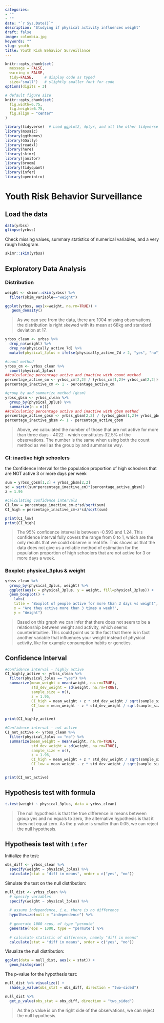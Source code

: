 ```yaml
---
categories:
- ""
- ""
date: "`r Sys.Date()`"
description: "Studying if physical activity influences weight"
draft: false
image: colombia.jpg
keywords: ""
slug: youth
title: Youth Risk Behavior Surveillance
---
```


```r
knitr::opts_chunk$set(
  message = FALSE, 
  warning = FALSE, 
  tidy=FALSE,     # display code as typed
  size="small")   # slightly smaller font for code
options(digits = 3)

# default figure size
knitr::opts_chunk$set(
  fig.width=6.75, 
  fig.height=6.75,
  fig.align = "center"
)
```

```r
library(tidyverse)  # Load ggplot2, dplyr, and all the other tidyverse packages
library(mosaic)
library(ggthemes)
library(GGally)
library(readxl)
library(here)
library(skimr)
library(janitor)
library(broom)
library(tidyquant)
library(infer)
library(openintro)
```

# Youth Risk Behavior Surveillance

## Load the data

```r
data(yrbss)
glimpse(yrbss)
```

Check missing values, summary statistics of numerical variables, and a very rough histogram.

```r
skimr::skim(yrbss)
```

## Exploratory Data Analysis

### Distribution


```r
weight <- skimr::skim(yrbss) %>%
  filter(skim_variable=="weight")

ggplot(yrbss, aes(x=weight, na.rm=TRUE)) +
   geom_density() 

```

> As we can see from the data, there are 1004 missing observations, the distribution is right skewed with its mean at 68kg and standard deviation at 17.

```r
yrbss_clean <- yrbss %>% 
  drop_na(weight) %>%
  drop_na(physically_active_7d) %>%
  mutate(physical_3plus = ifelse(physically_active_7d > 2, "yes", "no"))

#count method
yrbss_cm <- yrbss_clean %>% 
  count(physical_3plus)
##calculating percentage active and inactive with count method
percentage_active_cm <- yrbss_cm[2,2] / (yrbss_cm[1,2]+ yrbss_cm[2,2])
percentage_inactive_cm <- 1 - percentage_active_cm

#group by and summarize method (gbsm)
yrbss_gbsm <- yrbss_clean %>% 
  group_by(physical_3plus) %>%
  summarize(n = n())
##calculating percentage active and inactive with gbsm method
percentage_active_gbsm <- yrbss_gbsm[2,2] / (yrbss_gbsm[1,2]+ yrbss_gbsm[2,2])
percentage_inactive_gbsm <- 1 - percentage_active_gbsm
```

>Above, we calculated the number of those that are not active for more than three days - 4022 - which constitutes 32.5% of the observations. The number is the same when using both the count method as well as the group by and summarise way.

### CI: inactive high schoolers

the Confidence Interval for the population proportion of high schoolers that are NOT active 3 or more days per week

```r

sum = yrbss_gbsm[1,2] + yrbss_gbsm[2,2]
sd = sqrt((sum*percentage_inactive_cm)*(percentage_active_gbsm))
z = 1.96

#calculating confidence intervals
CI_low = percentage_inactive_cm-z*sd/sqrt(sum)
CI_high = percentage_inactive_cm+z*sd/sqrt(sum)

print(CI_low)
print(CI_high)
```

>The 95% confidence interval is between -0.593 and 1.24. This confidence interval fully covers the range from 0 to 1, which are the only results that we could observe in real life. This shows us that the data does not give us a reliable method of estimation for the population proportion of high schoolers that are not active for 3 or more days a week.

### Boxplot: physical_3plus & weight

```r
yrbss_clean %>%
  group_by(physical_3plus, weight) %>%
  ggplot(aes(x = physical_3plus, y = weight, fill=physical_3plus)) +
  geom_boxplot() +
    labs(
    title = "Boxplot of people active for more than 3 days vs weight",
    x = "Are they active more than 3 times a week?",
    y = "Weight")
```

> Based on this graph we can infer that there does not seem to be a relationship between weight and activity, which seems counterintuitive. This could point us to the fact that there is in fact another variable that influences your weight instead of physical activity, like for example consumption habits or genetics.

## Confidence Interval

```r
#Confidence interval - highly active
CI_highly_active <- yrbss_clean %>%
  filter(physical_3plus == "yes") %>%
  summarize(mean_weight = mean(weight, na.rm=TRUE),
            std_dev_weight = sd(weight, na.rm=TRUE),
            sample_size = n(),
            z = 1.96,
            CI_high = mean_weight + z * std_dev_weight / sqrt(sample_size),
            CI_low = mean_weight - z * std_dev_weight / sqrt(sample_size)
            )

print(CI_highly_active)

#Confidence interval - not active
CI_not_active <- yrbss_clean %>%
  filter(physical_3plus == "no") %>%
  summarize(mean_weight = mean(weight, na.rm=TRUE),
            std_dev_weight = sd(weight, na.rm=TRUE),
            sample_size = n(),
            z = 1.96,
            CI_high = mean_weight + z * std_dev_weight / sqrt(sample_size),
            CI_low = mean_weight - z * std_dev_weight / sqrt(sample_size)
            )

print(CI_not_active)

```


## Hypothesis test with formula


```r

t.test(weight ~ physical_3plus, data = yrbss_clean)

```

> The null hypothesis is that the true difference in means between group yes and no equals to zero, the alternative hypothesis is that it does not equal zero. As the p value is smaller than 0.05, we can reject the null hypothesis.

## Hypothesis test with `infer`

Initialize the test: 

```r
obs_diff <- yrbss_clean %>%
  specify(weight ~ physical_3plus) %>%
  calculate(stat = "diff in means", order = c("yes", "no"))

```

Simulate the test on the null distribution: 

```r

null_dist <- yrbss_clean %>%
  # specify variables
  specify(weight ~ physical_3plus) %>%
  
  # assume independence, i.e, there is no difference
  hypothesize(null = "independence") %>%
  
  # generate 1000 reps, of type "permute"
  generate(reps = 1000, type = "permute") %>%
  
  # calculate statistic of difference, namely "diff in means"
  calculate(stat = "diff in means", order = c("yes", "no"))

```

Visualize the null distribution: 

```r
ggplot(data = null_dist, aes(x = stat)) +
  geom_histogram()

```

The p-value for the hypothesis test: 

```r

null_dist %>% visualize() +
  shade_p_value(obs_stat = obs_diff, direction = "two-sided")

null_dist %>%
  get_p_value(obs_stat = obs_diff, direction = "two_sided")

```

>As the p value is on the right side of the observations, we can reject the null hypothesis.

